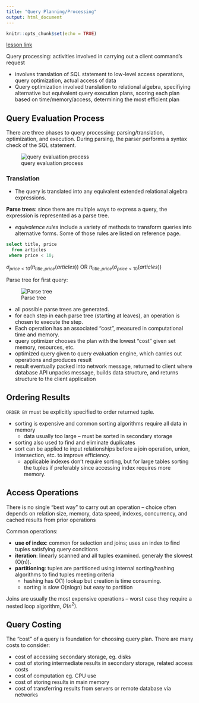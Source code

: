 ```yaml
---
title: "Query Planning/Processing"
output: html_document
---
```


```r
knitr::opts_chunk$set(echo = TRUE)
```

[lesson link](http://artificium.us/lessons/60.dbdesign/l-60-551-query-processing/l-60-551.html)

Query processing: activities involved in carrying out a client command's request

* involves translation of SQL statement to low-level access operations, query optimization, actual access of data
* Query optimization involved translation to relational algebra, specifiying alternative but equivalent query execution plans, scoring each plan based on time/memory/access, determining the most efficient plan 

## Query Evaluation Process

There are three phases to query processing: parsing/translation, optimization, and execution. During parsing, the parser performs a syntax check of the SQL statement.

![query evaluation process](query_planning_image.png)

### Translation

* The query is translated into any equivalent extended relational algebra expressions. 

**Parse trees**: since there are multiple ways to express a query, the expression is represented as a parse tree.

* *equivalence rules* include a variety of methods to transform queries into alternative forms. Some of those rules are listed on reference page. 

```sql
select title, price
  from articles
 where price < 10;
```

$\sigma_{price<10}(\pi_{title, price}(articles))$ OR $\pi_{title, price}(\sigma_{price<10}(articles))$

Parse tree for first query: 

![Parse tree](parsetree.png)

* all possible parse trees are generated.
* for each step in  each parse tree (starting at leaves), an operation is chosen to execute the step.
* Each operation has an associated "cost", measured in computational time and memory. 
* query optimizer chooses the plan with the lowest "cost" given set memory, resources, etc.
* optimized query given to query evaluation engine, which carries out operations and produces result
* result eventually packed into network message, returned to client where database API unpacks message, builds data structure, and returns structure to the client application

## Ordering Results

`ORDER BY` must be explicitly specified to order returned tuple. 

* sorting is expensive and common sorting algorithms require all data in memory
  * data usually too large -- must be sorted in secondary storage
* sorting also used to find and eliminate duplicates
* sort can be applied to input relationships before a join operation, union, intersection, etc. to improve efficiency. 
  * applicable indexes don't require sorting, but for large tables sorting the tuples if preferably since accessing index requires more memory. 
  
## Access Operations

There is no single "best way" to carry out an operation -- choice often depends on relation size, memory, data speed, indexes, concurrency, and cached results from prior operations

Common operations: 

* **use of index**: common for selection and joins; uses an index to find tuples satisfying query conditions
* **iteration**: linearly scanned and all tuples examined. generaly the slowest (O(n)). 
* **partitioning**: tuples are partitioned using internal sorting/hashing algorithms to find tuples meeting criteria
  * hashing has O(1) lookup but creation is time consuming.
  * sorting is slow O(nlogn) but easy to partition

Joins are usually the most expensive operations -- worst case they require a nested loop algorithm, $O(n^2)$. 

## Query Costing ##

The "cost" of a query is foundation for choosing query plan. There are many costs to consider: 

* cost of accessing secondary storage, eg. disks
* cost of storing intermediate results in secondary storage, related access costs
* cost of computation eg. CPU use
* cost of storing results in main memory
* cost of transferring results from servers or remote database via networks






